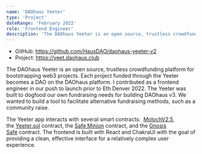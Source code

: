 ```yaml
---
name: 'DAOhaus Yeeter'
type: 'Project'
dateRange: 'February 2022'
role: 'Frontend Engineer'
description: 'The DAOhaus Yeeter is an open source, trustless crowdfunding platform for bootstrapping web3 projects.'
---
```


- GitHub: https://github.com/HausDAO/daohaus-yeeter-v2
- Project: https://yeet.daohaus.club

The DAOhaus Yeeter is an open source, trustless crowdfunding platform for bootstrapping web3 projects. Each project funded through the Yeeter becomes a DAO on the DAOhaus platform. I contributed as a frontend engineer in our push to launch prior to Eth Denver 2022. The Yeeter was built to dogfood our own fundraising needs for building DAOhaus v3. We wanted to build a tool to facilitate alternative fundraising methods, such as a community raise.

The Yeeter app interacts with several smart contracts:  [MolochV2.5](https://github.com/HausDAO/Moloch2.5/blob/main/contracts/MolochSummoner.sol), the [Yeeter.sol](https://github.com/HausDAO/Moloch2.5/blob/main/contracts/Yeeter.sol) contract, the [Safe Minion](https://github.com/HausDAO/MinionSummonerV2) contract, and the [Gnosis Safe](https://github.com/gnosis/safe-contracts) contract. The frontend is built with React and ChakraUI with the goal of providing a clean, effective interface for a relatively complex user experience.
